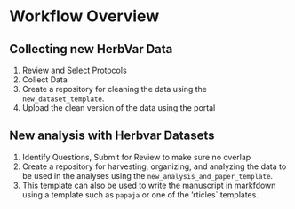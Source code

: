 # Workflow Overview {#sec-workflow}

## Collecting new HerbVar Data

1. Review and Select Protocols
2. Collect Data
3. Create a repository for cleaning the data using the `new_dataset_template`.
4. Upload the clean version of the data using the portal

## New analysis with Herbvar Datasets

1. Identify Questions, Submit for Review to make sure no overlap
2. Create a repository for harvesting, organizing, and analyzing the data to be used in the analyses using the `new_analysis_and_paper_template`.
3. This template can also be used to write the manuscript in markfdown using a template such as `papaja` or one of the 'rticles` templates.

